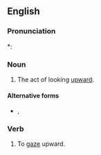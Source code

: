 ==English==

===Pronunciation===
*: {{rhymes|eɪz|lang=en}}

===Noun===
{{en-noun}}

# {{lb|en|medical}} The act of looking [[upward]].

====Alternative forms====
* {{l|en|up-gaze}}, {{l|en|up gaze}}

===Verb===
{{en-verb|upgaz}}

# {{lb|en|obsolete}} To [[gaze]] upward.
